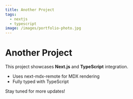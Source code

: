 ```yaml
---
title: Another Project
tags:
  - nextjs
  - typescript
image: /images/portfolio-photo.jpg
---
```


# Another Project

This project showcases **Next.js** and **TypeScript** integration.

- Uses next-mdx-remote for MDX rendering
- Fully typed with TypeScript

Stay tuned for more updates!
